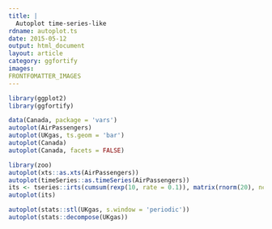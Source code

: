 ```yaml
---
title: |
  Autoplot time-series-like
rdname: autoplot.ts
date: 2015-05-12
output: html_document
layout: article
category: ggfortify
images:
FRONTFOMATTER_IMAGES
---
```


```r
library(ggplot2)
library(ggfortify)
```

```r

data(Canada, package = 'vars')
autoplot(AirPassengers)
autoplot(UKgas, ts.geom = 'bar')
autoplot(Canada)
autoplot(Canada, facets = FALSE)

library(zoo)
autoplot(xts::as.xts(AirPassengers))
autoplot(timeSeries::as.timeSeries(AirPassengers))
its <- tseries::irts(cumsum(rexp(10, rate = 0.1)), matrix(rnorm(20), ncol=2))
autoplot(its)

autoplot(stats::stl(UKgas, s.window = 'periodic'))
autoplot(stats::decompose(UKgas))



```